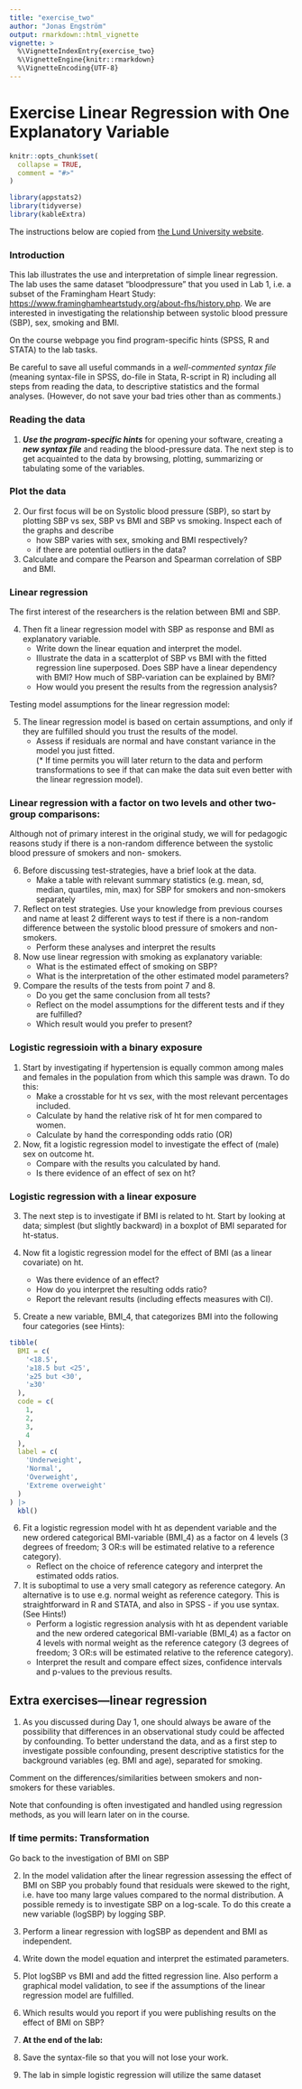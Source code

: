 ```yaml
---
title: "exercise_two"
author: "Jonas Engström"
output: rmarkdown::html_vignette
vignette: >
  %\VignetteIndexEntry{exercise_two}
  %\VignetteEngine{knitr::rmarkdown}
  %\VignetteEncoding{UTF-8}
---
```


# Exercise Linear Regression with One Explanatory Variable

```r
knitr::opts_chunk$set(
  collapse = TRUE,
  comment = "#>"
)
```

```r
library(appstats2)
library(tidyverse)
library(kableExtra)
```

The instructions below are copied from [the Lund University website](https://canvas.education.lu.se/courses/34580/files/6061965?module_item_id=1441722).

### Introduction

This lab illustrates the use and interpretation of simple linear regression. The lab uses the same dataset “bloodpressure” that you used in Lab 1, i.e. a subset of the Framingham Heart Study: [https://www.framinghamheartstudy.org/about-fhs/history.php](https://www.framinghamheartstudy.org/about-fhs/history.php). We are interested in investigating the relationship between systolic blood pressure (SBP), sex, smoking and BMI.

On the course webpage you find program-specific hints (SPSS, R and STATA) to the lab tasks.

Be careful to save all useful commands in a *well-commented syntax file* (meaning syntax-file in SPSS, do-file in Stata, R-script in R) including all steps from reading the data, to descriptive statistics and the formal analyses. (However, do not save your bad tries other than as comments.)

### Reading the data

1. ***Use the program-specific hints*** for opening your software, creating a ***new syntax file*** and reading the blood-pressure data. The next step is to get acquainted to the data by browsing, plotting, summarizing or tabulating some of the variables.

### Plot the data

2. Our first focus will be on Systolic blood pressure (SBP), so start by plotting SBP vs sex, SBP vs BMI and SBP vs smoking. Inspect each of the graphs and describe
    - how SBP varies with sex, smoking and BMI respectively?
    - if there are potential outliers in the data?

3. Calculate and compare the Pearson and Spearman correlation of SBP and BMI.

### Linear regression

The first interest of the researchers is the relation between BMI and SBP.

4. Then fit a linear regression model with SBP as response and BMI as explanatory variable.
    - Write down the linear equation and interpret the model.
    - Illustrate the data in a scatterplot of SBP vs BMI with the fitted regression line superposed. Does SBP have a linear dependency with BMI? How much of SBP-variation can be explained by BMI?
    - How would you present the results from the regression analysis?

Testing model assumptions for the linear regression model:

5. The linear regression model is based on certain assumptions, and only if they are fulfilled should you trust the results of the model.
    - Assess if residuals are normal and have constant variance in the model you just fitted.  
    (\* If time permits you will later return to the data and perform transformations to see if that can make the data suit even better with the linear regression model).

### Linear regression with a factor on two levels and other two-group comparisons:

Although not of primary interest in the original study, we will for pedagogic reasons study if
there is a non-random difference between the systolic blood pressure of smokers and non-
smokers.

6. Before discussing test-strategies, have a brief look at the data.
    - Make a table with relevant summary statistics (e.g. mean, sd, median, quartiles, min, max) for SBP for smokers and non-smokers separately

7. Reflect on test strategies. Use your knowledge from previous courses and name at least 2 different ways to test if there is a non-random difference between the systolic blood pressure of smokers and non-smokers.
    - Perform these analyses and interpret the results

8. Now use linear regression with smoking as explanatory variable:
    - What is the estimated effect of smoking on SBP?
    - What is the interpretation of the other estimated model parameters?

9. Compare the results of the tests from point 7 and 8.
    - Do you get the same conclusion from all tests?
    - Reflect on the model assumptions for the different tests and if they are fulfilled?
    - Which result would you prefer to present?

### Logistic regressioin with a binary exposure

1. Start by investigating if hypertension is equally common among males and females in the population from which this sample was drawn. To do this:
    - Make a crosstable for ht vs sex, with the most relevant percentages included.
    - Calculate by hand the relative risk of ht for men compared to women.
    - Calculate by hand the corresponding odds ratio (OR)

2. Now, fit a logistic regression model to investigate the effect of (male) sex on outcome ht.
    - Compare with the results you calculated by hand.
    - Is there evidence of an effect of sex on ht?

### Logistic regression with a linear exposure

3. The next step is to investigate if BMI is related to ht. Start by looking at data; simplest (but slightly backward) in a boxplot of BMI separated for ht-status.

4. Now fit a logistic regression model for the effect of BMI (as a linear covariate) on ht.
    - Was there evidence of an effect?
    - How do you interpret the resulting odds ratio?
    - Report the relevant results (including effects measures with CI).

5. Create a new variable, BMI_4, that categorizes BMI into the following four categories (see Hints):

```r
tibble(
  BMI = c(
    '<18.5',
    '≥18.5 but <25',
    '≥25 but <30',
    '≥30'
  ),
  code = c(
    1,
    2,
    3,
    4
  ),
  label = c(
    'Underweight',
    'Normal',
    'Overweight',
    'Extreme overweight'
  )
) |>
  kbl()
```

6. Fit a logistic regression model with ht as dependent variable and the new ordered categorical BMI-variable (BMI_4) as a factor on 4 levels (3 degrees of freedom; 3 OR:s will be estimated relative to a reference category).
    - Reflect on the choice of reference category and interpret the estimated odds ratios.

7. It is suboptimal to use a very small category as reference category. An alternative is to use e.g. normal weight as reference category. This is straightforward in R and STATA, and also in SPSS - if you use syntax. (See Hints!)
    - Perform a logistic regression analysis with ht as dependent variable and the new ordered categorical BMI-variable (BMI_4) as a factor on 4 levels with normal weight as the reference category (3 degrees of freedom; 3 OR:s will be estimated relative to the reference category).
    - Interpret the result and compare effect sizes, confidence intervals and p-values to the previous results.

## Extra exercises—linear regression

1. As you discussed during Day 1, one should always be aware of the possibility that differences in an observational study could be affected by confounding. To better understand the data, and as a first step to investigate possible confounding, present descriptive statistics for the background variables (eg. BMI and age), separated for smoking.

Comment on the differences/similarities between smokers and non-smokers for these
variables.

Note that confounding is often investigated and handled using regression methods, as you will
learn later on in the course.

### If time permits: Transformation

Go back to the investigation of BMI on SBP

2. In the model validation after the linear regression assessing the effect of BMI on SBP you probably found that residuals were skewed to the right, i.e. have too many large values compared to the normal distribution. A possible remedy is to investigate SBP on a log-scale. To do this create a new variable (logSBP) by logging SBP.

3. Perform a linear regression with logSBP as dependent and BMI as independent.

4. Write down the model equation and interpret the estimated parameters.

5. Plot logSBP vs BMI and add the fitted regression line. Also perform a graphical model validation, to see if the assumptions of the linear regression model are fulfilled.

6. Which results would you report if you were publishing results on the effect of BMI on SBP?

7. **At the end of the lab:**

8. Save the syntax-file so that you will not lose your work.

9. The lab in simple logistic regression will utilize the same dataset
